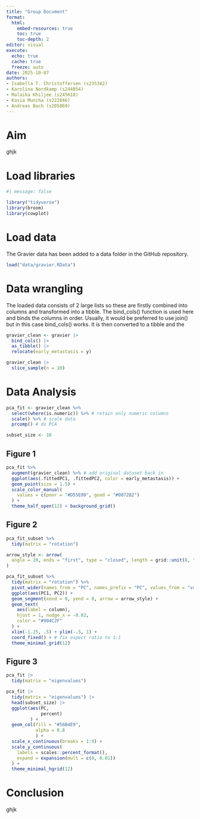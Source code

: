```yaml
---
title: "Group Document"
format:
  html:
    embed-resources: true
    toc: true
    toc-depth: 2
editor: visual
execute:
  echo: true
  cache: true
  freeze: auto
date: 2025-10-07
authors: 
- Isabella T. Christoffersen (s235342)
- Karolina Nordkamp (s244854)
- Malaika Khiljee (s245618)
- Kasia Muncha (s222846)
- Andreas Bach (s205869)
---
```


# Aim

ghjk

# Load libraries

```r
#| message: false

library("tidyverse")
library(broom) 
library(cowplot)
```

# Load data

The Gravier data has been added to a data folder in the GitHub repository.

```r
load("data/gravier.RData")
```

# Data wrangling

The loaded data consists of 2 large lists so these are firstly combined into columns and transformed into a tibble. The bind_cols() function is used here and binds the columns in order. Usually, it would be preferred to use join() but in this case bind_cols() works. It is then converted to a tibble and the

```r
gravier_clean <- gravier |>
  bind_cols() |>
  as_tibble() |>
  relocate(early_metastasis = y) 

gravier_clean |> 
  slice_sample(n = 10)
```

# Data Analysis

```r
pca_fit <- gravier_clean %>% 
  select(where(is.numeric)) %>% # retain only numeric columns
  scale() %>% # scale data
  prcomp() # do PCA

subset_size <- 10
```

## Figure 1

```r
pca_fit %>%
  augment(gravier_clean) %>% # add original dataset back in
  ggplot(aes(.fittedPC1, .fittedPC2, color = early_metastasis)) + 
  geom_point(size = 1.5) +
  scale_color_manual(
    values = c(poor = "#D55E00", good = "#0072B2")
  ) +
  theme_half_open(12) + background_grid()
```

## Figure 2

```r
pca_fit_subset %>%
  tidy(matrix = "rotation")
```

```r
arrow_style <- arrow(
  angle = 20, ends = "first", type = "closed", length = grid::unit(8, "pt")
)
```

```r
pca_fit_subset %>%
  tidy(matrix = "rotation") %>%
  pivot_wider(names_from = "PC", names_prefix = "PC", values_from = "value") %>%
  ggplot(aes(PC1, PC2)) +
  geom_segment(xend = 0, yend = 0, arrow = arrow_style) +
  geom_text(
    aes(label = column),
    hjust = 1, nudge_x = -0.02, 
    color = "#904C2F"
  ) +
  xlim(-1.25, .5) + ylim(-.5, 1) +
  coord_fixed() + # fix aspect ratio to 1:1
  theme_minimal_grid(12)
```

## Figure 3

```r
pca_fit |> 
  tidy(matrix = "eigenvalues")
```

```r
pca_fit |> 
  tidy(matrix = "eigenvalues") |> 
  head(subset_size) |> 
  ggplot(aes(PC, 
             percent)
         ) +
  geom_col(fill = "#56B4E9", 
           alpha = 0.8
           ) +
  scale_x_continuous(breaks = 1:9) +
  scale_y_continuous(
    labels = scales::percent_format(),
    expand = expansion(mult = c(0, 0.01))
  ) +
  theme_minimal_hgrid(12)
```

# Conclusion

ghjk

